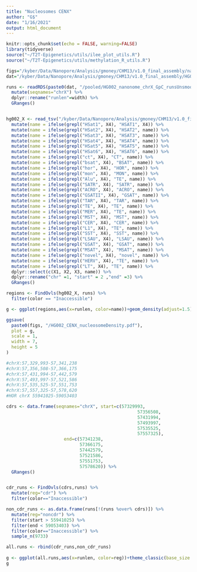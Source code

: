 ```yaml
---
title: "Nucleosomes CENX"
author: "G$"
date: "1/16/2021"
output: html_document
---
```


```r
knitr::opts_chunk$set(echo = FALSE, warning=FALSE)
library(tidyverse)
source("~/T2T-Epigenetics/utils/ilee_plot_utils.R")
source("~/T2T-Epigenetics/utils/methylation_R_utils.R")
```

```r
figs="/kyber/Data/Nanopore/Analysis/gmoney/CHM13/v1.0_final_assembly/nanonome/figures"
dat="/kyber/Data/Nanopore/Analysis/gmoney/CHM13/v1.0_final_assembly/HG002/nanonome/methylation_calls"

```

```r
runs <- readRDS(paste0(dat, "/pooled/HG002_nanonome_chrX_GpC_runsUnsmoothed.rds")) %>%
  mutate(seqnames="chrX") %>%
  dplyr::rename("runlen"=width) %>%
  GRanges()


hg002_X <- read_tsv("/kyber/Data/Nanopore/Analysis/gmoney/CHM13/v1.0_final_assembly/HG002/annotations/t2t_cenAnnotation.hg002_X.v1.bed", col_names = F) %>%
  mutate(name = ifelse(grepl("HSat1", X4), "HSAT1", X4)) %>%
  mutate(name = ifelse(grepl("HSat2", X4), "HSAT2", name)) %>%
  mutate(name = ifelse(grepl("HSat3", X4), "HSAT3", name)) %>%
  mutate(name = ifelse(grepl("HSat4", X4), "HSAT4", name)) %>%
  mutate(name = ifelse(grepl("HSat5", X4), "HSAT5", name)) %>%
  mutate(name = ifelse(grepl("HSat6", X4), "HSAT6", name)) %>%
  mutate(name = ifelse(grepl("ct", X4), "CT", name)) %>%
  mutate(name = ifelse(grepl("bsat", X4), "BSAT", name)) %>%
  mutate(name = ifelse(grepl("hor", X4), "HOR", name)) %>%
  mutate(name = ifelse(grepl("mon", X4), "MON", name)) %>%
  mutate(name = ifelse(grepl("Alu", X4), "TE", name)) %>%
  mutate(name = ifelse(grepl("SATR", X4), "SATR", name)) %>%
  mutate(name = ifelse(grepl("ACRO", X4), "ACRO", name)) %>%
  mutate(name = ifelse(grepl("GSATII", X4), "GSAT", name)) %>%
  mutate(name = ifelse(grepl("TAR", X4), "TAR", name)) %>%
  mutate(name = ifelse(grepl("TE", X4), "TE", name)) %>%
  mutate(name = ifelse(grepl("MER", X4), "TE", name)) %>%
  mutate(name = ifelse(grepl("MST", X4), "MST", name)) %>%
  mutate(name = ifelse(grepl("CER", X4), "CER", name)) %>%
  mutate(name = ifelse(grepl("L1", X4), "TE", name)) %>%
  mutate(name = ifelse(grepl("SST", X4), "SST", name)) %>%
  mutate(name = ifelse(grepl("LSAU", X4), "LSAU", name)) %>%
  mutate(name = ifelse(grepl("GSAT", X4), "GSAT", name)) %>%
  mutate(name = ifelse(grepl("MSAT", X4), "MSAT", name)) %>%
  mutate(name = ifelse(grepl("novel", X4), "novel", name)) %>%
  mutate(name = ifelse(grepl("HERV", X4), "TE", name)) %>%
  mutate(name = ifelse(grepl("LT", X4), "TE", name)) %>%
  dplyr::select(c(X1, X2, X3, name)) %>%
  dplyr::rename("chr" =1, "start" = 2 ,"end" =3) %>%
  GRanges()

```

```r
regions <- FindOvls(hg002_X, runs) %>%
  filter(color == "Inaccessible") 

g <- ggplot(regions,aes(x=runlen, color=name))+geom_density(adjust=1.5)+xlim(0,800)+theme_classic(base_size = 25)+labs(x= "Inaccessible Run Length")+scale_color_manual(values=censatColors)

ggsave(
  paste0(figs, "/HG002_CENX_nucleosomeDensity.pdf"),
  plot = g,
  scale = 1,
  width = 7,
  height = 5
)
```
```r
#chrX:57,329,993-57,341,238
#chrX:57,356,508-57,366,175
#chrX:57,431,994-57,442,579
#chrX:57,493,997-57,521,586
#chrX:57,535,525-57,551,753
#chrX:57,557,325-57,578,620
#HOR chrX 55941025-59053403 

cdrs <- data.frame(seqnames="chrX", start=c(57329993, 
                                                  57356508,
                                                  57431994,
                                                  57493997,
                                                  57535525,
                                                  57557325), 
                      end=c(57341238,
                            57366175,
                            57442579,
                            57521586,
                            57551753,
                            57578620)) %>%
  GRanges()


cdr_runs <- FindOvls(cdrs,runs) %>%
  mutate(reg="cdr") %>%
  filter(color=="Inaccessible")

non_cdr_runs <- as.data.frame(runs[!(runs %over% cdrs)]) %>%
  mutate(reg="noncdr") %>%
  filter(start > 55941025) %>%
  filter(end < 59053403) %>%
  filter(color=="Inaccessible") %>%
  sample_n(9733)

all.runs <- rbind(cdr_runs,non_cdr_runs)
 
g <- ggplot(all.runs,aes(x=runlen, color=reg))+theme_classic(base_size = 25)+labs(x= "Inaccessible Run Length")+geom_density(adjust=.95)+xlim(0,1000)
g

```

